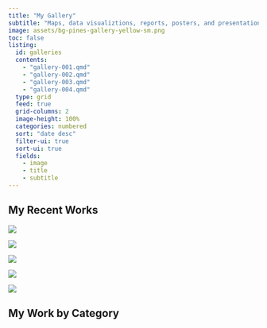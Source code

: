 ---
title: "My Gallery"
subtitle: "Maps, data visualiztions, reports, posters, and presentations."
image: assets/bg-pines-gallery-yellow-sm.png
toc: false
listing: 
  id: galleries
  contents:
    - "gallery-001.qmd"
    - "gallery-002.qmd"
    - "gallery-003.qmd"
    - "gallery-004.qmd"
  type: grid
  feed: true
  grid-columns: 2
  image-height: 100%
  categories: numbered
  sort: "date desc"
  filter-ui: true
  sort-ui: true
  fields:
    - image
    - title
    - subtitle
---

## My Recent Works

::: {.gallery}

![](../gallery/img-map-001v2.png){group="personal-projects"
description="2018 Squirrel Census Sighting Density Map"}

![](../gallery/img-map-endangeredstamps.png){group="personal-projects"
description="Endangered Species Stamps Range Map"}

![](../gallery/img-table-001.png){group="personal-projects"
description="2018 Squirrel Census Sighting Table"}

![](../gallery/img-map-10.jpg){group="personal-projects"
description="Missouri Tree Canopy Density Map"}

![](../gallery/img-map-11.jpg){group="personal-projects"
description="Great Lakes Watershed Map"}


:::

## My Work by Category